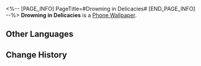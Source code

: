 <%-- [PAGE_INFO]
PageTitle=#Drowning in Delicacies#
[END_PAGE_INFO] --%>
{{Item Infobox
|id          = 221009
|image       = Item Drowning in Delicacies.png{{subst:void|<!--$UPLOAD:<<SpriteOutput/ItemFigures/221009.png>-<Item Drowning in Delicacies.png>-<Item Icons>>-->}}
|type        = Phone Wallpaper
|invCategory = 
|rarity      = 4
|effect      = 
|description = After obtaining Phone wallpapers, they can be changed in the Phone function.
}}
{{Description|''"How about now, Owlbert?"''<br />''"Chow about... burgers... so tasty..."''<br />''"It's Thursday, and you're still dreaming of burgers? Get to work, or your annual performance review might be at risk!"''}}
'''Drowning in Delicacies''' is a [[Phone Wallpaper]].

==Other Languages==
{{Other Languages
|en   = Drowning in Delicacies
|zhs  = 于美味沉溺
|zht  = 於美味沉溺
|ja   = 美味に溺れる
|ko   = 맛에 대한 탐닉
|es   = Atracón de delicias
|fr   = Plongée dans les délices
|ru   = Бесконечные деликатесы
|th   = จมดิ่งสู่ความอร่อย
|vi   = Đắm Chìm Trong Món Ngon
|de   = Schwelgen in Delikatessen
|id   = Terbuai Rasa Lezat
|pt   = Afogando-se em Iguarias
}}

==Change History==
{{Change History|3.0}}